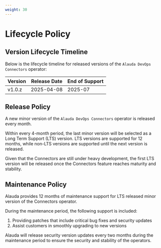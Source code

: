 ```yaml
---
weight: 30
---
```


# Lifecycle Policy

## Version Lifecycle Timeline

Below is the lifecycle timeline for released versions of the `Alauda DevOps Connectors` operator:

| Version | Release Date | End of Support |
| ------- | ------------ | -------------- |
| v1.0.z  | 2025-04-08   | 2025-07        |

## Release Policy

A new minor version of the `Alauda DevOps Connectors` operator is released every month.

Within every 4-month period, the last minor version will be selected as a Long Term Support (LTS) version. LTS versions are supported for 12 months, while non-LTS versions are supported until the next version is released.

Given that the Connectors are still under heavy development, the first LTS version will be released once the Connectors feature reaches maturity and stability.

## Maintenance Policy

Alauda provides 12 months of maintenance support for LTS released minor version of the Connectors operator.

During the maintenance period, the following support is included:

1. Providing patches that include critical bug fixes and security updates
2. Assist customers in smoothly upgrading to new versions

Alauda will release security version updates every two months during the maintenance period to ensure the security and stability of the operators.
